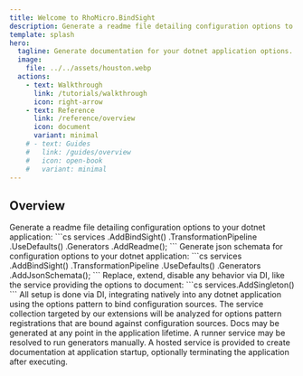 ```yaml
---
title: Welcome to RhoMicro.BindSight
description: Generate a readme file detailing configuration options to your dotnet application.
template: splash
hero:
  tagline: Generate documentation for your dotnet application options.
  image:
    file: ../../assets/houston.webp
  actions:
    - text: Walkthrough
      link: /tutorials/walkthrough
      icon: right-arrow
    - text: Reference
      link: /reference/overview
      icon: document
      variant: minimal
    # - text: Guides
    #   link: /guides/overview
    #   icon: open-book
    #   variant: minimal
---
```



## Overview

<CardGrid stagger>
	<Card title="Generate Config Readme Files" icon="seti:markdown">
		Generate a readme file detailing configuration options to your dotnet application:
		```cs
		services
			.AddBindSight()
			.TransformationPipeline
			.UseDefaults()
			.Generators
			.AddReadme();
		```
	</Card>
	<Card title="Generate Json Schemata" icon="seti:json">
		Generate json schemata for configuration options to your dotnet application:
		```cs
		services
			.AddBindSight()
			.TransformationPipeline
			.UseDefaults()
			.Generators
			.AddJsonSchemata();
		```
	</Card>
	<Card title="Extensible Modular Architecture" icon="puzzle">
		Replace, extend, disable any behavior via DI, like the service providing the options to document:
		```cs
		services.AddSingleton<IBindSightGeneratorOptionsProvider, CustomOptionsProvider>()
		```
	</Card>
	<Card title="Built with Dependency Injection, for Dependency Injection" icon="star">
		All setup is done via DI, integrating natively into any dotnet application using the options pattern to bind configuration sources.
		The service collection targeted by our extensions will be analyzed for options pattern registrations that are bound against configuration sources.
	</Card>
	<Card title="Automatically Run Docs Generators at Application Startup" icon="rocket">
		Docs may be generated at any point in the application lifetime.
		A runner service may be resolved to run generators manually.
		A hosted service is provided to create documentation at application startup, optionally terminating the application after executing.
	</Card>
</CardGrid>
